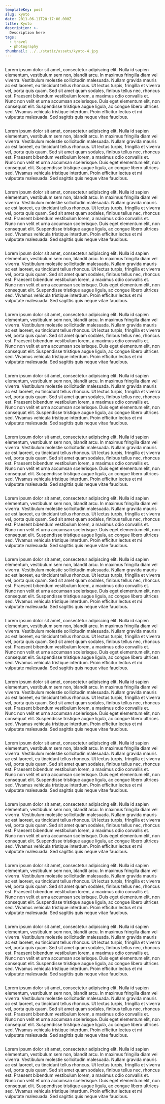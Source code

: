 ```yaml
---
templateKey: post
slug: kyoto
date: 2011-06-11T20:17:00.000Z
title: Kyoto
description: >-
  Description here
tags:
  - travel
  - photography
thumbnail: ../../static/assets/kyoto-4.jpg
---
```

<figure className="!col-start-2 !col-end-12">
  <img src="../../static/assets/kyoto-1.jpg" alt=""/>
</figure>

Lorem ipsum dolor sit amet, consectetur adipiscing elit. Nulla id sapien elementum, vestibulum sem non, blandit arcu. In maximus fringilla diam vel viverra. Vestibulum molestie sollicitudin malesuada. Nullam gravida mauris ac est laoreet, eu tincidunt tellus rhoncus. Ut lectus turpis, fringilla et viverra vel, porta quis quam. Sed sit amet quam sodales, finibus tellus nec, rhoncus est. Praesent bibendum vestibulum lorem, a maximus odio convallis et. Nunc non velit et urna accumsan scelerisque. Duis eget elementum elit, non consequat elit. Suspendisse tristique augue ligula, ac congue libero ultrices sed. Vivamus vehicula tristique interdum. Proin efficitur lectus et mi vulputate malesuada. Sed sagittis quis neque vitae faucibus.

<figure className="!col-start-1 !col-end-13">
  <div className="md:grid gap-x-8 grid-cols-12">
    <div className="col-start-2 col-end-7 mb-8 md:mb-0">
      <img src="../../static/assets/kyoto-2.jpg" alt=""/>
    </div>
    <div className="col-span-5">
      <img src="../../static/assets/kyoto-3.jpg" alt=""/>
    </div>
  </div>
</figure>

Lorem ipsum dolor sit amet, consectetur adipiscing elit. Nulla id sapien elementum, vestibulum sem non, blandit arcu. In maximus fringilla diam vel viverra. Vestibulum molestie sollicitudin malesuada. Nullam gravida mauris ac est laoreet, eu tincidunt tellus rhoncus. Ut lectus turpis, fringilla et viverra vel, porta quis quam. Sed sit amet quam sodales, finibus tellus nec, rhoncus est. Praesent bibendum vestibulum lorem, a maximus odio convallis et. Nunc non velit et urna accumsan scelerisque. Duis eget elementum elit, non consequat elit. Suspendisse tristique augue ligula, ac congue libero ultrices sed. Vivamus vehicula tristique interdum. Proin efficitur lectus et mi vulputate malesuada. Sed sagittis quis neque vitae faucibus.

<figure className="!col-start-1 !col-end-13">
  <div className="md:grid gap-x-8 grid-cols-12">
    <div className="col-start-2 col-end-7 mb-8 md:mb-0">
      <img src="../../static/assets/kyoto-4.jpg" alt=""/>
    </div>
    <div className="col-span-5">
      <img src="../../static/assets/kyoto-5.jpg" alt=""/>
    </div>
  </div>
</figure>

Lorem ipsum dolor sit amet, consectetur adipiscing elit. Nulla id sapien elementum, vestibulum sem non, blandit arcu. In maximus fringilla diam vel viverra. Vestibulum molestie sollicitudin malesuada. Nullam gravida mauris ac est laoreet, eu tincidunt tellus rhoncus. Ut lectus turpis, fringilla et viverra vel, porta quis quam. Sed sit amet quam sodales, finibus tellus nec, rhoncus est. Praesent bibendum vestibulum lorem, a maximus odio convallis et. Nunc non velit et urna accumsan scelerisque. Duis eget elementum elit, non consequat elit. Suspendisse tristique augue ligula, ac congue libero ultrices sed. Vivamus vehicula tristique interdum. Proin efficitur lectus et mi vulputate malesuada. Sed sagittis quis neque vitae faucibus.

<figure className="!col-start-1 !col-end-13">
  <div className="md:grid gap-x-8 grid-cols-12">
    <div className="col-start-2 col-end-7 mb-8 md:mb-0">
      <img src="../../static/assets/kyoto-6.jpg" alt=""/>
    </div>
    <div className="col-span-5">
      <img src="../../static/assets/kyoto-7.jpg" alt=""/>
    </div>
  </div>
</figure>

Lorem ipsum dolor sit amet, consectetur adipiscing elit. Nulla id sapien elementum, vestibulum sem non, blandit arcu. In maximus fringilla diam vel viverra. Vestibulum molestie sollicitudin malesuada. Nullam gravida mauris ac est laoreet, eu tincidunt tellus rhoncus. Ut lectus turpis, fringilla et viverra vel, porta quis quam. Sed sit amet quam sodales, finibus tellus nec, rhoncus est. Praesent bibendum vestibulum lorem, a maximus odio convallis et. Nunc non velit et urna accumsan scelerisque. Duis eget elementum elit, non consequat elit. Suspendisse tristique augue ligula, ac congue libero ultrices sed. Vivamus vehicula tristique interdum. Proin efficitur lectus et mi vulputate malesuada. Sed sagittis quis neque vitae faucibus.

<figure className="!col-start-1 !col-end-13">
  <div className="md:grid gap-x-8 grid-cols-12">
    <div className="col-start-2 col-end-7 mb-8 md:mb-0">
      <img src="../../static/assets/kyoto-8.jpg" alt=""/>
    </div>
    <div className="col-span-5">
      <img src="../../static/assets/kyoto-9.jpg" alt=""/>
    </div>
  </div>
</figure>

Lorem ipsum dolor sit amet, consectetur adipiscing elit. Nulla id sapien elementum, vestibulum sem non, blandit arcu. In maximus fringilla diam vel viverra. Vestibulum molestie sollicitudin malesuada. Nullam gravida mauris ac est laoreet, eu tincidunt tellus rhoncus. Ut lectus turpis, fringilla et viverra vel, porta quis quam. Sed sit amet quam sodales, finibus tellus nec, rhoncus est. Praesent bibendum vestibulum lorem, a maximus odio convallis et. Nunc non velit et urna accumsan scelerisque. Duis eget elementum elit, non consequat elit. Suspendisse tristique augue ligula, ac congue libero ultrices sed. Vivamus vehicula tristique interdum. Proin efficitur lectus et mi vulputate malesuada. Sed sagittis quis neque vitae faucibus.

<figure className="!col-start-1 !col-end-13">
  <div className="md:grid gap-x-8 grid-cols-12">
    <div className="col-start-2 col-end-7 mb-8 md:mb-0">
      <img src="../../static/assets/kyoto-10.jpg" alt=""/>
    </div>
    <div className="col-span-5">
      <img src="../../static/assets/kyoto-11.jpg" alt=""/>
    </div>
  </div>
</figure>

Lorem ipsum dolor sit amet, consectetur adipiscing elit. Nulla id sapien elementum, vestibulum sem non, blandit arcu. In maximus fringilla diam vel viverra. Vestibulum molestie sollicitudin malesuada. Nullam gravida mauris ac est laoreet, eu tincidunt tellus rhoncus. Ut lectus turpis, fringilla et viverra vel, porta quis quam. Sed sit amet quam sodales, finibus tellus nec, rhoncus est. Praesent bibendum vestibulum lorem, a maximus odio convallis et. Nunc non velit et urna accumsan scelerisque. Duis eget elementum elit, non consequat elit. Suspendisse tristique augue ligula, ac congue libero ultrices sed. Vivamus vehicula tristique interdum. Proin efficitur lectus et mi vulputate malesuada. Sed sagittis quis neque vitae faucibus.

<figure className="!col-start-1 !col-end-13">
  <div className="md:grid gap-x-8 grid-cols-12">
    <div className="col-start-2 col-end-7 mb-8 md:mb-0">
      <img src="../../static/assets/kyoto-12.jpg" alt=""/>
    </div>
    <div className="col-span-5">
      <img src="../../static/assets/kyoto-13.jpg" alt=""/>
    </div>
  </div>
</figure>

Lorem ipsum dolor sit amet, consectetur adipiscing elit. Nulla id sapien elementum, vestibulum sem non, blandit arcu. In maximus fringilla diam vel viverra. Vestibulum molestie sollicitudin malesuada. Nullam gravida mauris ac est laoreet, eu tincidunt tellus rhoncus. Ut lectus turpis, fringilla et viverra vel, porta quis quam. Sed sit amet quam sodales, finibus tellus nec, rhoncus est. Praesent bibendum vestibulum lorem, a maximus odio convallis et. Nunc non velit et urna accumsan scelerisque. Duis eget elementum elit, non consequat elit. Suspendisse tristique augue ligula, ac congue libero ultrices sed. Vivamus vehicula tristique interdum. Proin efficitur lectus et mi vulputate malesuada. Sed sagittis quis neque vitae faucibus.

<figure className="!col-start-1 !col-end-13">
  <div className="md:grid gap-x-8 grid-cols-12">
    <div className="col-start-2 col-end-7 mb-8 md:mb-0">
      <img src="../../static/assets/kyoto-14.jpg" alt=""/>
    </div>
    <div className="col-span-5">
      <img src="../../static/assets/kyoto-15.jpg" alt=""/>
    </div>
  </div>
</figure>

Lorem ipsum dolor sit amet, consectetur adipiscing elit. Nulla id sapien elementum, vestibulum sem non, blandit arcu. In maximus fringilla diam vel viverra. Vestibulum molestie sollicitudin malesuada. Nullam gravida mauris ac est laoreet, eu tincidunt tellus rhoncus. Ut lectus turpis, fringilla et viverra vel, porta quis quam. Sed sit amet quam sodales, finibus tellus nec, rhoncus est. Praesent bibendum vestibulum lorem, a maximus odio convallis et. Nunc non velit et urna accumsan scelerisque. Duis eget elementum elit, non consequat elit. Suspendisse tristique augue ligula, ac congue libero ultrices sed. Vivamus vehicula tristique interdum. Proin efficitur lectus et mi vulputate malesuada. Sed sagittis quis neque vitae faucibus.

<figure>
  <img src="../../static/assets/kyoto-16.jpg" alt=""/>
</figure>

Lorem ipsum dolor sit amet, consectetur adipiscing elit. Nulla id sapien elementum, vestibulum sem non, blandit arcu. In maximus fringilla diam vel viverra. Vestibulum molestie sollicitudin malesuada. Nullam gravida mauris ac est laoreet, eu tincidunt tellus rhoncus. Ut lectus turpis, fringilla et viverra vel, porta quis quam. Sed sit amet quam sodales, finibus tellus nec, rhoncus est. Praesent bibendum vestibulum lorem, a maximus odio convallis et. Nunc non velit et urna accumsan scelerisque. Duis eget elementum elit, non consequat elit. Suspendisse tristique augue ligula, ac congue libero ultrices sed. Vivamus vehicula tristique interdum. Proin efficitur lectus et mi vulputate malesuada. Sed sagittis quis neque vitae faucibus.

<figure className="!col-start-1 !col-end-13">
  <div className="md:grid gap-x-8 grid-cols-12">
    <div className="col-start-2 col-end-7 mb-8 md:mb-0">
      <img src="../../static/assets/kyoto-17.jpg" alt=""/>
    </div>
    <div className="col-span-5">
      <img src="../../static/assets/kyoto-18.jpg" alt=""/>
    </div>
  </div>
</figure>

Lorem ipsum dolor sit amet, consectetur adipiscing elit. Nulla id sapien elementum, vestibulum sem non, blandit arcu. In maximus fringilla diam vel viverra. Vestibulum molestie sollicitudin malesuada. Nullam gravida mauris ac est laoreet, eu tincidunt tellus rhoncus. Ut lectus turpis, fringilla et viverra vel, porta quis quam. Sed sit amet quam sodales, finibus tellus nec, rhoncus est. Praesent bibendum vestibulum lorem, a maximus odio convallis et. Nunc non velit et urna accumsan scelerisque. Duis eget elementum elit, non consequat elit. Suspendisse tristique augue ligula, ac congue libero ultrices sed. Vivamus vehicula tristique interdum. Proin efficitur lectus et mi vulputate malesuada. Sed sagittis quis neque vitae faucibus.

<figure className="!col-start-1 !col-end-13">
  <div className="md:grid gap-x-8 grid-cols-12">
    <div className="col-start-2 col-end-7 mb-8 md:mb-0">
      <img src="../../static/assets/kyoto-19.jpg" alt=""/>
    </div>
    <div className="col-span-5">
      <img src="../../static/assets/kyoto-20.jpg" alt=""/>
    </div>
  </div>
</figure>

Lorem ipsum dolor sit amet, consectetur adipiscing elit. Nulla id sapien elementum, vestibulum sem non, blandit arcu. In maximus fringilla diam vel viverra. Vestibulum molestie sollicitudin malesuada. Nullam gravida mauris ac est laoreet, eu tincidunt tellus rhoncus. Ut lectus turpis, fringilla et viverra vel, porta quis quam. Sed sit amet quam sodales, finibus tellus nec, rhoncus est. Praesent bibendum vestibulum lorem, a maximus odio convallis et. Nunc non velit et urna accumsan scelerisque. Duis eget elementum elit, non consequat elit. Suspendisse tristique augue ligula, ac congue libero ultrices sed. Vivamus vehicula tristique interdum. Proin efficitur lectus et mi vulputate malesuada. Sed sagittis quis neque vitae faucibus.

<figure className="!col-start-1 !col-end-13">
  <div className="md:grid gap-x-8 grid-cols-12">
    <div className="col-start-2 col-end-7 mb-8 md:mb-0">
      <img src="../../static/assets/kyoto-21.jpg" alt=""/>
    </div>
    <div className="col-span-5">
      <img src="../../static/assets/kyoto-22.jpg" alt=""/>
    </div>
  </div>
</figure>

Lorem ipsum dolor sit amet, consectetur adipiscing elit. Nulla id sapien elementum, vestibulum sem non, blandit arcu. In maximus fringilla diam vel viverra. Vestibulum molestie sollicitudin malesuada. Nullam gravida mauris ac est laoreet, eu tincidunt tellus rhoncus. Ut lectus turpis, fringilla et viverra vel, porta quis quam. Sed sit amet quam sodales, finibus tellus nec, rhoncus est. Praesent bibendum vestibulum lorem, a maximus odio convallis et. Nunc non velit et urna accumsan scelerisque. Duis eget elementum elit, non consequat elit. Suspendisse tristique augue ligula, ac congue libero ultrices sed. Vivamus vehicula tristique interdum. Proin efficitur lectus et mi vulputate malesuada. Sed sagittis quis neque vitae faucibus.

<figure className="!col-start-1 !col-end-13">
  <div className="md:grid gap-x-8 grid-cols-12">
    <div className="col-start-2 col-end-7 mb-8 md:mb-0">
      <img src="../../static/assets/kyoto-23.jpg" alt=""/>
    </div>
    <div className="col-span-5">
      <img src="../../static/assets/kyoto-24.jpg" alt=""/>
    </div>
  </div>
</figure>

Lorem ipsum dolor sit amet, consectetur adipiscing elit. Nulla id sapien elementum, vestibulum sem non, blandit arcu. In maximus fringilla diam vel viverra. Vestibulum molestie sollicitudin malesuada. Nullam gravida mauris ac est laoreet, eu tincidunt tellus rhoncus. Ut lectus turpis, fringilla et viverra vel, porta quis quam. Sed sit amet quam sodales, finibus tellus nec, rhoncus est. Praesent bibendum vestibulum lorem, a maximus odio convallis et. Nunc non velit et urna accumsan scelerisque. Duis eget elementum elit, non consequat elit. Suspendisse tristique augue ligula, ac congue libero ultrices sed. Vivamus vehicula tristique interdum. Proin efficitur lectus et mi vulputate malesuada. Sed sagittis quis neque vitae faucibus.

<figure className="!col-start-1 !col-end-13">
  <div className="md:grid gap-x-8 grid-cols-12">
    <div className="col-start-2 col-end-7 mb-8 md:mb-0">
      <img src="../../static/assets/kyoto-25.jpg" alt=""/>
    </div>
    <div className="col-span-5">
      <img src="../../static/assets/kyoto-26.jpg" alt=""/>
    </div>
  </div>
</figure>

Lorem ipsum dolor sit amet, consectetur adipiscing elit. Nulla id sapien elementum, vestibulum sem non, blandit arcu. In maximus fringilla diam vel viverra. Vestibulum molestie sollicitudin malesuada. Nullam gravida mauris ac est laoreet, eu tincidunt tellus rhoncus. Ut lectus turpis, fringilla et viverra vel, porta quis quam. Sed sit amet quam sodales, finibus tellus nec, rhoncus est. Praesent bibendum vestibulum lorem, a maximus odio convallis et. Nunc non velit et urna accumsan scelerisque. Duis eget elementum elit, non consequat elit. Suspendisse tristique augue ligula, ac congue libero ultrices sed. Vivamus vehicula tristique interdum. Proin efficitur lectus et mi vulputate malesuada. Sed sagittis quis neque vitae faucibus.

<figure className="!col-start-1 !col-end-13">
  <div className="md:grid gap-x-8 grid-cols-12">
    <div className="col-start-2 col-end-7 mb-8 md:mb-0">
      <img src="../../static/assets/kyoto-27.jpg" alt=""/>
    </div>
    <div className="col-span-5">
      <img src="../../static/assets/kyoto-28.jpg" alt=""/>
    </div>
  </div>
</figure>

Lorem ipsum dolor sit amet, consectetur adipiscing elit. Nulla id sapien elementum, vestibulum sem non, blandit arcu. In maximus fringilla diam vel viverra. Vestibulum molestie sollicitudin malesuada. Nullam gravida mauris ac est laoreet, eu tincidunt tellus rhoncus. Ut lectus turpis, fringilla et viverra vel, porta quis quam. Sed sit amet quam sodales, finibus tellus nec, rhoncus est. Praesent bibendum vestibulum lorem, a maximus odio convallis et. Nunc non velit et urna accumsan scelerisque. Duis eget elementum elit, non consequat elit. Suspendisse tristique augue ligula, ac congue libero ultrices sed. Vivamus vehicula tristique interdum. Proin efficitur lectus et mi vulputate malesuada. Sed sagittis quis neque vitae faucibus.

<figure className="!col-start-1 !col-end-13">
  <div className="md:grid gap-x-8 grid-cols-12">
    <div className="col-start-2 col-end-7 mb-8 md:mb-0">
      <img src="../../static/assets/kyoto-29.jpg" alt=""/>
    </div>
    <div className="col-span-5">
      <img src="../../static/assets/kyoto-30.jpg" alt=""/>
    </div>
  </div>
</figure>

Lorem ipsum dolor sit amet, consectetur adipiscing elit. Nulla id sapien elementum, vestibulum sem non, blandit arcu. In maximus fringilla diam vel viverra. Vestibulum molestie sollicitudin malesuada. Nullam gravida mauris ac est laoreet, eu tincidunt tellus rhoncus. Ut lectus turpis, fringilla et viverra vel, porta quis quam. Sed sit amet quam sodales, finibus tellus nec, rhoncus est. Praesent bibendum vestibulum lorem, a maximus odio convallis et. Nunc non velit et urna accumsan scelerisque. Duis eget elementum elit, non consequat elit. Suspendisse tristique augue ligula, ac congue libero ultrices sed. Vivamus vehicula tristique interdum. Proin efficitur lectus et mi vulputate malesuada. Sed sagittis quis neque vitae faucibus.

<figure className="!col-start-1 !col-end-13">
  <div className="md:grid gap-x-8 grid-cols-12">
    <div className="col-start-2 col-end-7 mb-8 md:mb-0">
      <img src="../../static/assets/kyoto-31.jpg" alt=""/>
    </div>
    <div className="col-span-5">
      <img src="../../static/assets/kyoto-32.jpg" alt=""/>
    </div>
  </div>
</figure>

Lorem ipsum dolor sit amet, consectetur adipiscing elit. Nulla id sapien elementum, vestibulum sem non, blandit arcu. In maximus fringilla diam vel viverra. Vestibulum molestie sollicitudin malesuada. Nullam gravida mauris ac est laoreet, eu tincidunt tellus rhoncus. Ut lectus turpis, fringilla et viverra vel, porta quis quam. Sed sit amet quam sodales, finibus tellus nec, rhoncus est. Praesent bibendum vestibulum lorem, a maximus odio convallis et. Nunc non velit et urna accumsan scelerisque. Duis eget elementum elit, non consequat elit. Suspendisse tristique augue ligula, ac congue libero ultrices sed. Vivamus vehicula tristique interdum. Proin efficitur lectus et mi vulputate malesuada. Sed sagittis quis neque vitae faucibus.
